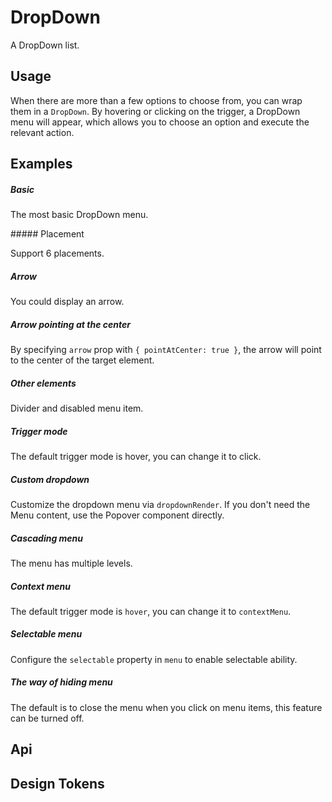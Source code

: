
<Meta of={KitDropdownStories} />

# DropDown

A DropDown list.

## Usage

When there are more than a few options to choose from, you can wrap them in a `DropDown`. By hovering or clicking on the trigger, a DropDown menu will appear, which allows you to choose an option and execute the relevant action.

## Examples

##### Basic

The most basic DropDown menu.

<CustomCanvas content={Exemples.Basic} source={Sources.Basic} id="dropdown-basic" />
##### Placement

Support 6 placements.

<CustomCanvas content={Exemples.Placement} source={Sources.Placement} id="dropdown-placement" />

##### Arrow

You could display an arrow.

<CustomCanvas content={Exemples.Arrow} source={Sources.Arrow} id="dropdown-arrow" />

##### Arrow pointing at the center

By specifying `arrow` prop with `{ pointAtCenter: true }`, the arrow will point to the center of the target element.

<CustomCanvas content={Exemples.ArrowCenter} source={Sources.ArrowCenter} id="dropdown-arrow-center" />

##### Other elements

Divider and disabled menu item.

<CustomCanvas content={Exemples.Disabled} source={Sources.Disabled} id="dropdown-disabled" />

##### Trigger mode

The default trigger mode is hover, you can change it to click.

<CustomCanvas content={Exemples.Trigger} source={Sources.Trigger} id="dropdown-trigger" />

##### Custom dropdown

Customize the dropdown menu via `dropdownRender`. If you don't need the Menu content, use the Popover component directly.

<CustomCanvas content={Exemples.Custom} source={Sources.Custom} id="dropdown-custom" />

##### Cascading menu

The menu has multiple levels.

<CustomCanvas content={Exemples.CascadingMenu} source={Sources.CascadingMenu} id="dropdown-cascading-menu" />

##### Context menu

The default trigger mode is `hover`, you can change it to `contextMenu`.

<CustomCanvas content={Exemples.ContextMenu} source={Sources.ContextMenu} id="dropdown-context-menu" />

##### Selectable menu

Configure the `selectable` property in `menu` to enable selectable ability.

<CustomCanvas content={Exemples.SelectableMenu} source={Sources.SelectableMenu} id="dropdown-selectable-menu" />

##### The way of hiding menu

The default is to close the menu when you click on menu items, this feature can be turned off.

<CustomCanvas content={Exemples.HidingMenu} source={Sources.HidingMenu} id="dropdown-hiding-menu" />

## Api

<Canvas of={KitDropdownStories.Api} />

<Controls of={KitDropdownStories.Api} />


## Design Tokens

<DesignTokens path="components.DropDown" tokens={fields?.components?.DropDown} />
